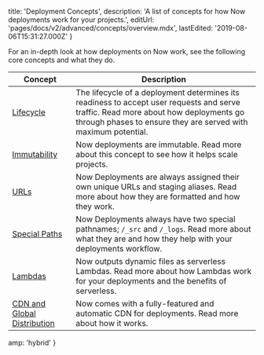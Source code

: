 
  title: 'Deployment Concepts',
  description:
    'A list of concepts for how Now deployments work for your projects.',
  editUrl: 'pages/docs/v2/advanced/concepts/overview.mdx',
  lastEdited: '2019-08-06T15:31:27.000Z'
}

For an in-depth look at how deployments on Now work, see the following core concepts and what they do.

| Concept                                                                                  | Description                                                                                                                                                                                           |
| ---------------------------------------------------------------------------------------- | ----------------------------------------------------------------------------------------------------------------------------------------------------------------------------------------------------- |
| [Lifecycle](/docs/v2/deployments/concepts/lifecycle)                                     | The lifecycle of a deployment determines its readiness to accept user requests and serve traffic. Read more about how deployments go through phases to ensure they are served with maximum potential. |
| [Immutability](/docs/v2/deployments/concepts/immutability)                               | Now deployments are immutable. Read more about this concept to see how it helps scale projects.                                                                                                       |
| [URLs](/docs/v2/deployments/concepts/urls)                                               | Now Deployments are always assigned their own unique URLs and staging aliases. Read more about how they are formatted and how they work.                                                              |
| [Special Paths](/docs/v2/deployments/concepts/special-paths)                             | Now Deployments always have two special pathnames; `/_src` and `/_logs`. Read more about what they are and how they help with your deployments workflow.                                              |
| [Lambdas](/docs/v2/deployments/concepts/lambdas)                                         | Now outputs dynamic files as serverless Lambdas. Read more about how Lambdas work for your deployments and the benefits of serverless.                                                                |
| [CDN and Global Distribution](/docs/v2/deployments/concepts/cdn-and-global-distribution) | Now comes with a fully-featured and automatic CDN for deployments. Read more about how it works.                                                                                                      |


  amp: 'hybrid'
}
